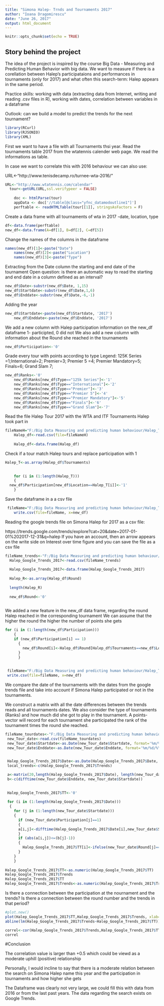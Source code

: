 ---
title: "Simona Halep- Trnds and Tournaments 2017"
author: "Ioana Dragomirescu"
date: "June 26, 2017"
output: html_document
---

```{r setup, include=FALSE}
knitr::opts_chunk$set(echo = TRUE)
```

## Story behind the project

The idea of the project is inspired by the course Big Data - Measuring and Predicting Human Behavior with big data.  We want to measure if there is a corellation between Halep's participataions and performances in tournaments (only for 2017) and what often this search-term: Halep appears in the same period. 

Practice skills: working with data (extracting data from Internet, writing and reading .csv files in R), working with dates, correlation between variables in a dataframe

Outlook: can we build a model to predict the trends for the next tournament?

```{r}
library(RCurl)
library(RJSONIO)
library(XML)
```
First we want to have a file with all Tournaments thsi year. Read the tournaments table 2017 from the wtatennis calender web page. We read the informations as table.

In case we want to correlate this with 2016 behaviour we can also use:

URL<-"http://www.tenisdecamp.ro/turnee-wta-2016/"

```{r}
URL<-"http://www.wtatennis.com/calendar"
  tour<-getURL(URL,ssl.verifypeer = FALSE)
  
    doc <- htmlParse(tour)
    appData <- doc['//table[@class="yfnc_datamodoutline1"]']
    perftable <- readHTMLTable(tour[[1]], stringsAsFactors = F)
```


  
Create  a data frame with all tournaments of wta in 2017 -date, location, type

```{r}
df<-data.frame(perftable)
new_df<-data.frame(A=df[1], B=df[2], C=df[5])
```
Change the names of the columns in the dataframe
```{r}
names(new_df)[1]<-paste("Date")
    names(new_df)[2]<-paste("Location")
    names(new_df)[3]<-paste("Type")
```
Extracting from the Date column the starting  and end date of the tournament
Open question: is there an automatic way to read the starting and end date in a column defined as an interval?

```{r}
new_df$Date<-substr(new_df$Date, 1,15)
new_df$Startdate<-substr(new_df$Date,1,6)
new_df$Enddate<-substr(new_df$Date,-6,-1)
```

Adding the year
```{r}
new_df$Startdate<-paste(new_df$Startdate, '2017')
    new_df$Enddate<-paste(new_df$Enddate, '2017')
```
We  add a new column with Halep participation information on the new_df dataframe 1- participted, 0 did not
We also add a new column with information about the Round she reached in the tournaments
```{r}
new_df$Participation<-'0'
```
Grade every tour with points according to type 
Legend:  125K Series =1;International=2; Premier=3; Premier 5 =4; 
Premier Mandatory=5; Finals=6; Grand Slam 7; 
```{r}
new_df$Ranks<-'0'
    new_df$Ranks[new_df$Type=="125k Series"]<-'1'
    new_df$Ranks[new_df$Type=="International"]<-'2'
    new_df$Ranks[new_df$Type=="Premier"]<-'3'
    new_df$Ranks[new_df$Type=="Premier 5"]<-'4'
    new_df$Ranks[new_df$Type=="Premier Mandatory"]<-'5'
    new_df$Ranks[new_df$Type=="Finals"]<-'6'
    new_df$Ranks[new_df$Type=="Grand Slam"]<-'7'
```
Read the file Halep Tour 2017 with the WTA and ITF Tournaments Halep took part in
```{r}
fileNameH="F:/Big Data Measuring and predicting human behaviour/Halep_Trends_2017/Halep Tours 2017.csv"
    Halep_df<-read.csv(file=fileNameH)
    
    Halep_df<-data.frame(Halep_df)
```
Check if a tour match Halep tours and replace participation with 1
```{r}
Halep_T<-as.array(Halep_df$Tournaments)
    
    
    for (i in (1:length(Halep_T)))
    {
  new_df$Participation[new_df$Location==Halep_T[i]]<-'1'
    }
```
Save the dataframe in a a csv file

```{r}
 fileName="F:/Big Data Measuring and predicting human behaviour/Halep_Trends_2017/WTA_ITF Tours 2017.csv"
    write.csv(file=fileName, x=new_df)
```
Reading the google trends file on Simona Halep for 2017 as a csv file:

https://trends.google.com/trends/explore?cat=20&date=2017-01-01%202017-12-31&q=halep
If you have an account, then an arrow appears on the write side on Interest over time figure and you can save the file as a csv file
    
```{r}
fileName_trends<-"F:/Big Data Measuring and predicting human behaviour/Halep_Trends_2017/HalepGoogleTrends2017.csv"
  Halep_Google_Trends_2017<-read.csv(fileName_trends)
  
  Halep_Google_Trends_2017<-data.frame(Halep_Google_Trends_2017)
  
  Halep_R<-as.array(Halep_df$Round)
 
  length(Halep_R)
  
  new_df$Round<-'0'
  
```
 We added a new feature in the new_df data frame, regarding the round Halep reached in the corresponding tournament
 We can assume that the higher the round the higher the number of points she gets
  
```{r}
for (i in (1:length(new_df$Participation)))
    {
    if (new_df$Participation[i] == 1)
      {
        new_df$Round[i]<-Halep_df$Round[Halep_df$Tournaments==new_df$Location[i]]
      }
      }
 
 
 fileName="F:/Big Data Measuring and predicting human behaviour/Halep_Trends_2017/WTA_ITF Tours 2017.csv"
 write.csv(file=fileName, x=new_df)
```
We compare the date of the tournaments with the dates from the google trends file
and take into account if Simona Halep participated or not in the tournaments.

We construct a matrix with all the date differences between the trends reads and all tournaments dates.
We also consider the type of tournaments (Ranks) and how much did she got to play in the tournament.
A points-vector will record for each  tournament she participated the rank of the tournament times the round she reached.  
```{r}
fileName_tourdates<-"F:/Big Data Measuring and predicting human behaviour/Halep_Trends_2017/WTA_ITF Tours 2017_date.csv"
 new_Tour_date<-read.csv(fileName_tourdates)
 new_Tour_date$Startdate<-as.Date(new_Tour_date$Startdate, format='%m/%d/%Y' )
 new_Tour_date$Enddate<-as.Date(new_Tour_date$Enddate, format='%m/%d/%Y' )

 
 Halep_Google_Trends_2017$Date<-as.Date(Halep_Google_Trends_2017$Date, format='%m/%d/%Y')
 local_trends<-c(Halep_Google_Trends_2017$Trends)

 a<-matrix(20,length(Halep_Google_Trends_2017$Date), length(new_Tour_date$Startdate))
 b<-c(difftime(new_Tour_date$Enddate, new_Tour_date$Startdate))
 
 
 Halep_Google_Trends_2017$TT<-'0'
   
 for (i in (1:length(Halep_Google_Trends_2017$Date)))
  {
    for (j in (1:length(new_Tour_date$Startdate)))
    {
      if (new_Tour_date$Participation[j]==1)
      {
      a[i,j]<-difftime(Halep_Google_Trends_2017$Date[i],new_Tour_date$Startdate[j])
      }
      if (abs(a[i,j])<=(b[j]-1))
      {
        Halep_Google_Trends_2017$TT[i]<-ifelse(new_Tour_date$Round[j]==1, 1*new_Tour_date$Ranks[j],ifelse(new_Tour_date$Round[j]==2, 2*new_Tour_date$Ranks[j],ifelse(new_Tour_date$Round[j]==3,3*new_Tour_date$Ranks[j],ifelse(new_Tour_date$Round[j]==4, 4*new_Tour_date$Ranks[j],ifelse(new_Tour_date$Round[j]==5, 5*new_Tour_date$Ranks[j],ifelse(new_Tour_date$Round[j]==6, 6*new_Tour_date$Ranks[j],7*new_Tour_date$Ranks[j]))))))
      }
    } 
    }
      
Halep_Google_Trends_2017$TT<-as.numeric(Halep_Google_Trends_2017$TT)
Halep_Google_Trends_2017$Trends
Halep_Google_Trends_2017$TT
Halep_Google_Trends_2017$Trends<-as.numeric(Halep_Google_Trends_2017$Trends)
```
Is there a connection between the participation at the nournament and the trends?
Is there a connection between the round number and the trends in that period?

```{r}
#plot.new()
plot(Halep_Google_Trends_2017$TT,Halep_Google_Trends_2017$Trends, xlab="points", ylab="Google Trends")
abline(lm(Halep_Google_Trends_2017$Trends~Halep_Google_Trends_2017$TT))

correl<-cor(Halep_Google_Trends_2017$Trends,Halep_Google_Trends_2017$TT)
correl
```
#Conclusion

The correlation value is larger than  +0.5 which could be viewd as a moderate uphill (positive) relationship

Personally,  I would incline to say that there is a moderate relation between the search on Simona Halep name this year and the participation in tournaments and how higher she gets

The Dataframe was clearly not very large, we could fill this with data from 2016 or from the last past years. The data regarding the search exists on Google Trends. 


